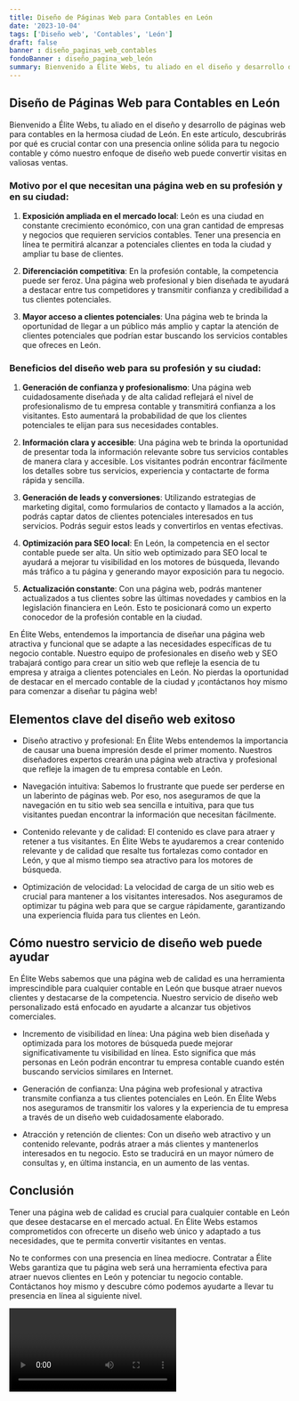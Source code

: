 ```yaml
---
title: Diseño de Páginas Web para Contables en León
date: '2023-10-04'
tags: ['Diseño web', 'Contables', 'León']
draft: false
banner : diseño_paginas_web_contables
fondoBanner : diseño_pagina_web_león
summary: Bienvenido a Élite Webs, tu aliado en el diseño y desarrollo de páginas web para contables en la hermosa ciudad de León. En este artículo, descubrirás por qué es crucial contar con una presencia online sólida para tu negocio contable y cómo nuestro enfoque de diseño web puede convertir visitas en valiosas ventas.
---
```


## Diseño de Páginas Web para Contables en León

Bienvenido a Élite Webs, tu aliado en el diseño y desarrollo de páginas web para contables en la hermosa ciudad de León. En este artículo, descubrirás por qué es crucial contar con una presencia online sólida para tu negocio contable y cómo nuestro enfoque de diseño web puede convertir visitas en valiosas ventas.

### Motivo por el que necesitan una página web en su profesión y en su ciudad:

1. **Exposición ampliada en el mercado local**: León es una ciudad en constante crecimiento económico, con una gran cantidad de empresas y negocios que requieren servicios contables. Tener una presencia en línea te permitirá alcanzar a potenciales clientes en toda la ciudad y ampliar tu base de clientes.

2. **Diferenciación competitiva**: En la profesión contable, la competencia puede ser feroz. Una página web profesional y bien diseñada te ayudará a destacar entre tus competidores y transmitir confianza y credibilidad a tus clientes potenciales.

3. **Mayor acceso a clientes potenciales**: Una página web te brinda la oportunidad de llegar a un público más amplio y captar la atención de clientes potenciales que podrían estar buscando los servicios contables que ofreces en León.

### Beneficios del diseño web para su profesión y su ciudad:

1. **Generación de confianza y profesionalismo**: Una página web cuidadosamente diseñada y de alta calidad reflejará el nivel de profesionalismo de tu empresa contable y transmitirá confianza a los visitantes. Esto aumentará la probabilidad de que los clientes potenciales te elijan para sus necesidades contables.

2. **Información clara y accesible**: Una página web te brinda la oportunidad de presentar toda la información relevante sobre tus servicios contables de manera clara y accesible. Los visitantes podrán encontrar fácilmente los detalles sobre tus servicios, experiencia y contactarte de forma rápida y sencilla.

3. **Generación de leads y conversiones**: Utilizando estrategias de marketing digital, como formularios de contacto y llamados a la acción, podrás captar datos de clientes potenciales interesados en tus servicios. Podrás seguir estos leads y convertirlos en ventas efectivas.

4. **Optimización para SEO local**: En León, la competencia en el sector contable puede ser alta. Un sitio web optimizado para SEO local te ayudará a mejorar tu visibilidad en los motores de búsqueda, llevando más tráfico a tu página y generando mayor exposición para tu negocio.

5. **Actualización constante**: Con una página web, podrás mantener actualizados a tus clientes sobre las últimas novedades y cambios en la legislación financiera en León. Esto te posicionará como un experto conocedor de la profesión contable en la ciudad.

En Élite Webs, entendemos la importancia de diseñar una página web atractiva y funcional que se adapte a las necesidades específicas de tu negocio contable. Nuestro equipo de profesionales en diseño web y SEO trabajará contigo para crear un sitio web que refleje la esencia de tu empresa y atraiga a clientes potenciales en León. No pierdas la oportunidad de destacar en el mercado contable de la ciudad y ¡contáctanos hoy mismo para comenzar a diseñar tu página web!

<GifSeo />

<Cta />

## Elementos clave del diseño web exitoso

- Diseño atractivo y profesional: En Élite Webs entendemos la importancia de causar una buena impresión desde el primer momento. Nuestros diseñadores expertos crearán una página web atractiva y profesional que refleje la imagen de tu empresa contable en León.

- Navegación intuitiva: Sabemos lo frustrante que puede ser perderse en un laberinto de páginas web. Por eso, nos aseguramos de que la navegación en tu sitio web sea sencilla e intuitiva, para que tus visitantes puedan encontrar la información que necesitan fácilmente.

- Contenido relevante y de calidad: El contenido es clave para atraer y retener a tus visitantes. En Élite Webs te ayudaremos a crear contenido relevante y de calidad que resalte tus fortalezas como contador en León, y que al mismo tiempo sea atractivo para los motores de búsqueda.

- Optimización de velocidad: La velocidad de carga de un sitio web es crucial para mantener a los visitantes interesados. Nos aseguramos de optimizar tu página web para que se cargue rápidamente, garantizando una experiencia fluida para tus clientes en León.

## Cómo nuestro servicio de diseño web puede ayudar

En Élite Webs sabemos que una página web de calidad es una herramienta imprescindible para cualquier contable en León que busque atraer nuevos clientes y destacarse de la competencia. Nuestro servicio de diseño web personalizado está enfocado en ayudarte a alcanzar tus objetivos comerciales.

- Incremento de visibilidad en línea: Una página web bien diseñada y optimizada para los motores de búsqueda puede mejorar significativamente tu visibilidad en línea. Esto significa que más personas en León podrán encontrar tu empresa contable cuando estén buscando servicios similares en Internet.

- Generación de confianza: Una página web profesional y atractiva transmite confianza a tus clientes potenciales en León. En Élite Webs nos aseguramos de transmitir los valores y la experiencia de tu empresa a través de un diseño web cuidadosamente elaborado.

- Atracción y retención de clientes: Con un diseño web atractivo y un contenido relevante, podrás atraer a más clientes y mantenerlos interesados en tu negocio. Esto se traducirá en un mayor número de consultas y, en última instancia, en un aumento de las ventas.

## Conclusión

Tener una página web de calidad es crucial para cualquier contable en León que desee destacarse en el mercado actual. En Élite Webs estamos comprometidos con ofrecerte un diseño web único y adaptado a tus necesidades, que te permita convertir visitantes en ventas.

No te conformes con una presencia en línea mediocre. Contratar a Élite Webs garantiza que tu página web será una herramienta efectiva para atraer nuevos clientes en León y potenciar tu negocio contable. Contáctanos hoy mismo y descubre cómo podemos ayudarte a llevar tu presencia en línea al siguiente nivel.

<Video />

<CtaBot job='Contables' city='León'/>

<Gmaps query='León+españa+maps' />